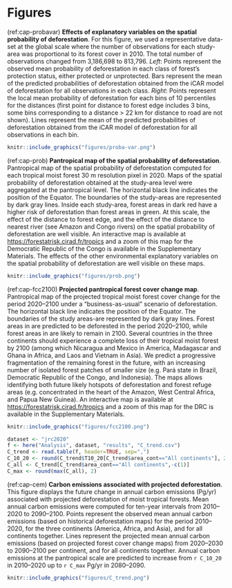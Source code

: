 # Figures {-}

<!-------------------------------------------------------------------------------------->
<!-- Effects of explanatory variables on the spatial probability of deforestation -->
<!-------------------------------------------------------------------------------------->

(ref:cap-probavar) **Effects of explanatory variables on the spatial probability of deforestation**. For this figure, we used a representative data-set at the global scale where the number of observations for each study-area was proportional to its forest cover in 2010. The total number of observations changed from 3,186,698 to 813,796. _Left_: Points represent the observed mean probability of deforestation in each class of forest's protection status, either protected or unprotected. Bars represent the mean of the predicted probabilities of deforestation obtained from the iCAR model of deforestation for all observations in each class. _Right_: Points represent the local mean probability of deforestation for each bins of 10 percentiles for the distances (first point for distance to forest edge includes 3 bins, some bins corresponding to a distance > 22 km for distance to road are not shown). Lines represent the mean of the predicted probabilities of deforestation obtained from the iCAR model of deforestation for all observations in each bin.   

```r
knitr::include_graphics("figures/proba-var.png")
```

<!----------------------------------------------------------------->
<!-- Pantropical map of the spatial probability of deforestation -->
<!----------------------------------------------------------------->

(ref:cap-prob) **Pantropical map of the spatial probability of deforestation**. Pantropical map of the spatial probability of deforestation computed for each tropical moist forest 30 m resolution pixel in 2020. Maps of the spatial probability of deforestation obtained at the study-area level were aggregated at the pantropical level. The horizontal black line indicates the position of the Equator. The boundaries of the study-areas are represented by dark gray lines. Inside each study-area, forest areas in dark red have a higher risk of deforestation than forest areas in green. At this scale, the effect of the distance to forest edge, and the effect of the distance to nearest river (see Amazon and Congo rivers) on the spatial probability of deforestation are well visible. An interactive map is available at <https://forestatrisk.cirad.fr/tropics> and a zoom of this map for the Democratic Republic of the Congo is available in the Supplementary Materials. The effects of the other environmental explanatory variables on the spatial probability of deforestation are well visible on these maps.

```r
knitr::include_graphics("figures/prob.png")
```

<!----------------------------------->
<!-- Projected forest cover change -->
<!----------------------------------->

(ref:cap-fcc2100) **Projected pantropical forest cover change map**. Pantropical map of the projected tropical moist forest cover change for the period 2020--2100 under a "business-as-usual" scenario of deforestation. The horizontal black line indicates the position of the Equator. The boundaries of the study areas-are represented by dark gray lines. Forest areas in \textcolor{red}{red} are predicted to be deforested in the period 2020--2100, while forest areas in \textcolor{darkgreen}{green} are likely to remain in 2100. Several countries in the three continents should experience a complete loss of their tropical moist forest by 2100 (among which Nicaragua and Mexico in America, Madagascar and Ghana in Africa, and Laos and Vietnam in Asia). We predict a progressive fragmentation of the remaining forest in the future, with an increasing number of isolated forest patches of smaller size (e.g. Pará state in Brazil, Democratic Republic of the Congo, and Indonesia). The maps allows identifying both future likely hotspots of deforestation and forest refuge areas (e.g. concentrated in the heart of the Amazon, West Central Africa, and Papua New Guinea). An interactive map is available at <https://forestatrisk.cirad.fr/tropics> and a zoom of this map for the DRC is available in the Supplementary Materials.

```r
knitr::include_graphics("figures/fcc2100.png")
```

<!-------------------------------------------------------------->
<!-- Carbon emissions associated with projected deforestation -->
<!-------------------------------------------------------------->

```r
dataset <- "jrc2020"
f <- here("Analysis", dataset, "results", "C_trend.csv")
C_trend <- read.table(f, header=TRUE, sep=",")
C_10_20 <- round(C_trend$T10_20[C_trend$area_cont=="All continents"], 2)
C_all <- C_trend[C_trend$area_cont=="All continents",-c(1)]
C_max <- round(max(C_all), 2)
```

(ref:cap-cem) **Carbon emissions associated with projected deforestation**. This figure displays the future change in annual carbon emissions (Pg/yr) associated with projected deforestation of moist tropical forests. Mean annual carbon emissions were computed for ten-year intervals from 2010--2020 to 2090--2100. Points represent the observed mean annual carbon emissions (based on historical deforestation maps) for the period 2010--2020, for the three continents (America, Africa, and Asia), and for all continents together. Lines represent the projected mean annual carbon emissions (based on projected forest cover change maps) from 2020--2030 to 2090--2100 per continent, and for all continents together. Annual carbon emissions at the pantropical scale are predicted to increase from `r C_10_20` in 2010--2020 up to `r C_max` Pg/yr in 2080--2090.  

```r
knitr::include_graphics("figures/C_trend.png")
```

\newpage
